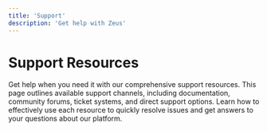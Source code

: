 ```yaml
---
title: 'Support'
description: 'Get help with Zeus'
---
```


# Support Resources

Get help when you need it with our comprehensive support resources. This page outlines available support channels, including documentation, community forums, ticket systems, and direct support options. Learn how to effectively use each resource to quickly resolve issues and get answers to your questions about our platform. 